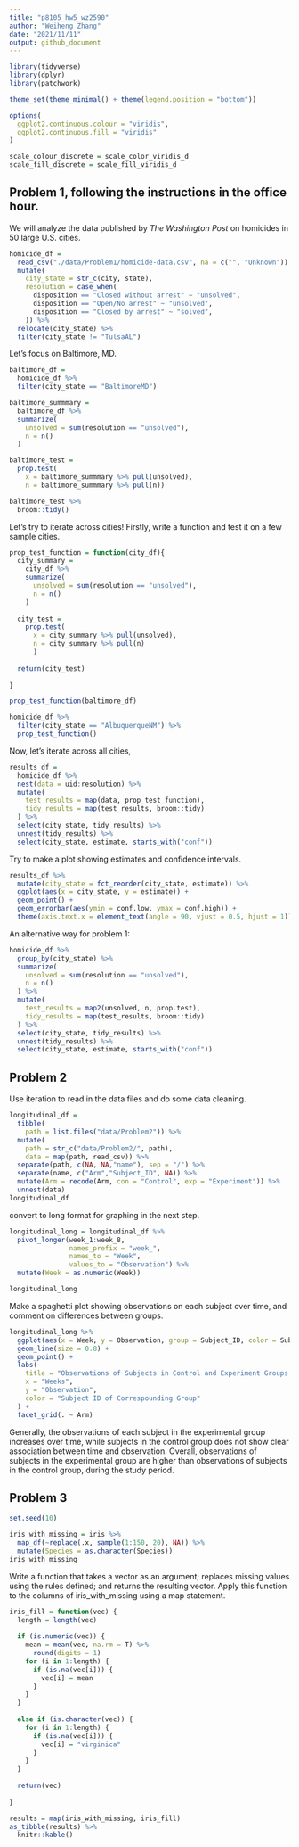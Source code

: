 ```yaml
---
title: "p8105_hw5_wz2590"
author: "Weiheng Zhang"
date: "2021/11/11"
output: github_document
---
```


```r
library(tidyverse)
library(dplyr)
library(patchwork)

theme_set(theme_minimal() + theme(legend.position = "bottom"))

options(
  ggplot2.continuous.colour = "viridis",
  ggplot2.continuous.fill = "viridis"
)

scale_colour_discrete = scale_color_viridis_d
scale_fill_discrete = scale_fill_viridis_d
```


## Problem 1, following the instructions in the office hour.

We will analyze the data published by  _The Washington Post_ on homicides in 50 large U.S. cities. 

```r
homicide_df = 
  read_csv("./data/Problem1/homicide-data.csv", na = c("", "Unknown")) %>% 
  mutate(
    city_state = str_c(city, state),
    resolution = case_when(
      disposition == "Closed without arrest" ~ "unsolved",
      disposition == "Open/No arrest" ~ "unsolved",
      disposition == "Closed by arrest" ~ "solved",
    )) %>% 
  relocate(city_state) %>% 
  filter(city_state != "TulsaAL")
```

Let's focus on Baltimore, MD.

```r
baltimore_df =
  homicide_df %>% 
  filter(city_state == "BaltimoreMD")

baltimore_summmary = 
  baltimore_df %>% 
  summarize(
    unsolved = sum(resolution == "unsolved"),
    n = n()
  )

baltimore_test = 
  prop.test(
    x = baltimore_summmary %>% pull(unsolved), 
    n = baltimore_summmary %>% pull(n))

baltimore_test %>% 
  broom::tidy()
```

Let's try to iterate across cities!
Firstly, write a function and test it on a few sample cities.

```r
prop_test_function = function(city_df){
  city_summary = 
    city_df %>% 
    summarize(
      unsolved = sum(resolution == "unsolved"),
      n = n()
    )
  
  city_test = 
    prop.test(
      x = city_summary %>% pull(unsolved),
      n = city_summary %>% pull(n)
      )
  
  return(city_test)
  
}

prop_test_function(baltimore_df)

homicide_df %>% 
  filter(city_state == "AlbuquerqueNM") %>% 
  prop_test_function()
```

Now, let's iterate across all cities,

```r
results_df = 
  homicide_df %>% 
  nest(data = uid:resolution) %>% 
  mutate(
    test_results = map(data, prop_test_function),
    tidy_results = map(test_results, broom::tidy)
  ) %>% 
  select(city_state, tidy_results) %>% 
  unnest(tidy_results) %>% 
  select(city_state, estimate, starts_with("conf"))
```

Try to make a plot showing estimates and confidence intervals.

```r
results_df %>% 
  mutate(city_state = fct_reorder(city_state, estimate)) %>% 
  ggplot(aes(x = city_state, y = estimate)) +
  geom_point() +
  geom_errorbar(aes(ymin = conf.low, ymax = conf.high)) +
  theme(axis.text.x = element_text(angle = 90, vjust = 0.5, hjust = 1))
```

An alternative way for problem 1:

```r
homicide_df %>% 
  group_by(city_state) %>% 
  summarize(
    unsolved = sum(resolution == "unsolved"),
    n = n()
  ) %>% 
  mutate(
    test_results = map2(unsolved, n, prop.test),
    tidy_results = map(test_results, broom::tidy)
  ) %>% 
  select(city_state, tidy_results) %>% 
  unnest(tidy_results) %>% 
  select(city_state, estimate, starts_with("conf"))
```



## Problem 2

Use iteration to read in the data files and do some data cleaning.
```r
longitudinal_df = 
  tibble(
    path = list.files("data/Problem2")) %>% 
  mutate(
    path = str_c("data/Problem2/", path),
    data = map(path, read_csv)) %>% 
  separate(path, c(NA, NA,"name"), sep = "/") %>% 
  separate(name, c("Arm","Subject_ID", NA)) %>% 
  mutate(Arm = recode(Arm, con = "Control", exp = "Experiment")) %>% 
  unnest(data)
longitudinal_df
```
convert to long format for graphing in the next step.
```r
longitudinal_long = longitudinal_df %>% 
  pivot_longer(week_1:week_8,
               names_prefix = "week_",
               names_to = "Week",
               values_to = "Observation") %>% 
  mutate(Week = as.numeric(Week))

longitudinal_long
```

Make a spaghetti plot showing observations on each subject over time, and comment on differences between groups.
```r
longitudinal_long %>% 
  ggplot(aes(x = Week, y = Observation, group = Subject_ID, color = Subject_ID)) +
  geom_line(size = 0.8) + 
  geom_point() +
  labs(
    title = "Observations of Subjects in Control and Experiment Groups Over Time",
    x = "Weeks",
    y = "Observation",
    color = "Subject ID of Correspounding Group"
  ) +
  facet_grid(. ~ Arm)
```
Generally, the observations of each subject in the experimental group increases over time, while subjects in the control group does not show clear association between time and observation. Overall, observations of subjects in the experimental group are higher than observations of subjects in the control group, during the study period.  
  
  
## Problem 3
```r
set.seed(10)

iris_with_missing = iris %>% 
  map_df(~replace(.x, sample(1:150, 20), NA)) %>%
  mutate(Species = as.character(Species))
iris_with_missing
```


Write a function that takes a vector as an argument; replaces missing values using the rules defined; and returns the resulting vector. 
Apply this function to the columns of iris_with_missing using a map statement.
```r
iris_fill = function(vec) {
  length = length(vec)
  
  if (is.numeric(vec)) {
    mean = mean(vec, na.rm = T) %>% 
      round(digits = 1)
    for (i in 1:length) {
      if (is.na(vec[i])) {
        vec[i] = mean
      }
    }
  }
  
  else if (is.character(vec)) {
    for (i in 1:length) {
      if (is.na(vec[i])) {
        vec[i] = "virginica"
      }
    }
  }
  
  return(vec)
  
}

results = map(iris_with_missing, iris_fill)
as_tibble(results) %>% 
  knitr::kable()
```












